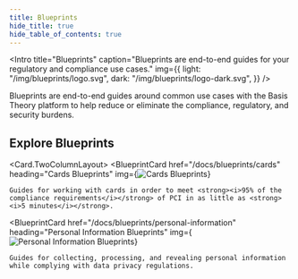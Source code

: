 ```yaml
---
title: Blueprints
hide_title: true
hide_table_of_contents: true
---
```




<Intro
  title="Blueprints"
  caption="Blueprints are end-to-end guides for your regulatory and compliance use cases."
  img={{
    light: "/img/blueprints/logo.svg",
    dark: "/img/blueprints/logo-dark.svg",
  }}
/>

Blueprints are end-to-end guides around common use cases with the Basis Theory platform to help reduce or eliminate the compliance, regulatory, and security burdens.

## Explore Blueprints

<Card.TwoColumnLayout>
  <BlueprintCard
    href="/docs/blueprints/cards"
    heading="Cards Blueprints"
    img={<img src={CardBlueprint} alt="Cards Blueprints" />}
  >
    Guides for working with cards in order to meet <strong><i>95% of the compliance requirements</i></strong> of PCI in as little as <strong><i>5 minutes</i></strong>.
  </BlueprintCard>

  <BlueprintCard
    href="/docs/blueprints/personal-information"
    heading="Personal Information Blueprints"
    img={<img src={PersonalInformationBlueprint} alt="Personal Information Blueprints" />}
  >
    Guides for collecting, processing, and revealing personal information while complying with data privacy regulations.
  </BlueprintCard>
</Card.TwoColumnLayout>